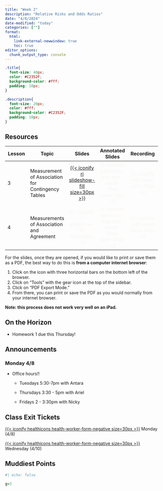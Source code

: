 ```yaml
---
title: "Week 2"
description: "Relative Risks and Odds Ratios"
date: "4/8/2024"
date-modified: "today"
categories: [""]
format: 
  html:
    link-external-newwindow: true
    toc: true
editor_options: 
  chunk_output_type: console
---
```


```css
.title{
  font-size: 40px;
  color: #C2352F;
  background-color: #fff;
  padding: 10px;
}

.description{
  font-size: 20px;
  color: #fff;
  background-color: #C2352F;
  padding: 10px;
}
```

## Resources

| Lesson | Topic                                             |                                                          Slides                                                          |                                  Annotated Slides                                  |                           Recording                           |
|-------------|-------------|:-----------:|:-----------:|:------------------:|
| 3      | Measurement of Association for Contingency Tables | [[{{< iconify ri slideshow-fill size=30px >}}](/lectures/03_Meas_Assoc_CT/03_Meas_Assoc_CT.qmd)]{style="color:#f8f5f0;"} | [{{< iconify pepicons-pop pen-circle-filled size=29px >}}]{style="color:#f8f5f0;"} | [{{< iconify mdi video size=34px >}}]{style="color:#f8f5f0;"} |
| 4      | Measurements of Association and Agreement         |                          [{{< iconify ri slideshow-fill size=30px >}}]{style="color:#f8f5f0;"}                           | [{{< iconify pepicons-pop pen-circle-filled size=29px >}}]{style="color:#f8f5f0;"} | [{{< iconify mdi video size=34px >}}]{style="color:#f8f5f0;"} |

For the slides, once they are opened, if you would like to print or save them as a PDF, the best way to do this is **from a computer internet browser**:

1.  Click on the icon with three horizontal bars on the bottom left of the browser.
2.  Click on "Tools" with the gear icon at the top of the sidebar.
3.  Click on "PDF Export Mode."
4.  From there, you can print or save the PDF as you would normally from your internet browser.

**Note: this process does not work very well on an iPad.**

## On the Horizon

-   Homework 1 due this Thursday!

## Announcements

### Monday 4/8

-   Office hours!!

    -   Tuesdays 5:30-7pm with Antara

    -   Thursdays 3:30 - 5pm with Ariel

    -   Fridays 2 - 3:30pm with Nicky

## Class Exit Tickets

[[{{< iconify healthicons health-worker-form-negative size=30px >}}](https://forms.office.com/Pages/ResponsePage.aspx?id=V3lz4rj6fk2U9pvWr59xWFMopmPUjRtDiHLswhgacNhUNUpBNjJJSTA0N0s1Q0hXMlkySTREREdRRC4u)]{style="color:#f8f5f0;"} Monday (4/8)

[[{{< iconify healthicons health-worker-form-negative size=30px >}}](https://forms.office.com/Pages/ResponsePage.aspx?id=V3lz4rj6fk2U9pvWr59xWFMopmPUjRtDiHLswhgacNhUN1lDRVlJN0pNNVRMVDJFWUg0Nk9QUDk1Si4u)]{style="color:#f8f5f0;"} Wednesday (4/10)

## Muddiest Points

```r
#| echo: false

g=3
```
